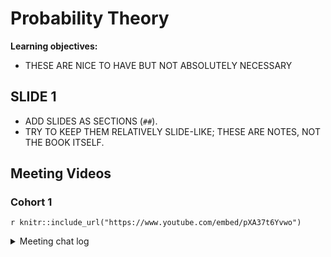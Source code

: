 # Probability Theory

**Learning objectives:**

- THESE ARE NICE TO HAVE BUT NOT ABSOLUTELY NECESSARY

## SLIDE 1

- ADD SLIDES AS SECTIONS (`##`).
- TRY TO KEEP THEM RELATIVELY SLIDE-LIKE; THESE ARE NOTES, NOT THE BOOK ITSELF.

## Meeting Videos

### Cohort 1

`r knitr::include_url("https://www.youtube.com/embed/pXA37t6Yvwo")`

<details>
<summary> Meeting chat log </summary>

```
00:10:16	Keuntae Kim: Hello
00:10:22	Abdou: Hi
00:11:24	Keuntae Kim: Yes I can see the screen.
00:11:37	Abdou: Yeah
00:16:20	Keuntae Kim: When we connect these points,
00:16:25	Keuntae Kim: what line would be?
00:17:00	Keuntae Kim: I think it would be a step-shape (a spike)
00:17:02	Keuntae Kim: ?
00:32:06	Keuntae Kim: Why do we standardize values? Any thoughts?
00:32:45	Keuntae Kim: Z-scores is a way of standizing raw values..
00:35:30	Muhammed Ceesay: Thanks for the comment
00:39:37	Keuntae Kim: Close to a normal distribution
00:39:45	Keuntae Kim: when M increases?
00:54:34	Abdou: Its fine
01:10:02	Abdou: What is a reasonably large sample size?
01:15:07	Muhammed Ceesay: I can do parts of Chapter 4. I have a seminar to prepare for this week.
```
</details>
